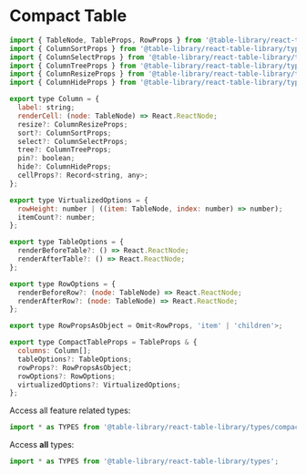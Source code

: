 
<Meta title="Types/Compact Table" />

# Compact Table

```javascript
import { TableNode, TableProps, RowProps } from '@table-library/react-table-library/types/table';
import { ColumnSortProps } from '@table-library/react-table-library/types/sort';
import { ColumnSelectProps } from '@table-library/react-table-library/types/select';
import { ColumnTreeProps } from '@table-library/react-table-library/types/tree';
import { ColumnResizeProps } from '@table-library/react-table-library/types/resize';
import { ColumnHideProps } from '@table-library/react-table-library/types/hide';

export type Column = {
  label: string;
  renderCell: (node: TableNode) => React.ReactNode;
  resize?: ColumnResizeProps;
  sort?: ColumnSortProps;
  select?: ColumnSelectProps;
  tree?: ColumnTreeProps;
  pin?: boolean;
  hide?: ColumnHideProps;
  cellProps?: Record<string, any>;
};

export type VirtualizedOptions = {
  rowHeight: number | ((item: TableNode, index: number) => number);
  itemCount?: number;
};

export type TableOptions = {
  renderBeforeTable?: () => React.ReactNode;
  renderAfterTable?: () => React.ReactNode;
};

export type RowOptions = {
  renderBeforeRow?: (node: TableNode) => React.ReactNode;
  renderAfterRow?: (node: TableNode) => React.ReactNode;
};

export type RowPropsAsObject = Omit<RowProps, 'item' | 'children'>;

export type CompactTableProps = TableProps & {
  columns: Column[];
  tableOptions?: TableOptions;
  rowProps?: RowPropsAsObject;
  rowOptions?: RowOptions;
  virtualizedOptions?: VirtualizedOptions;
};
```

Access all feature related types:

```javascript
import * as TYPES from '@table-library/react-table-library/types/compact';
```

Access **all** types:

```javascript
import * as TYPES from '@table-library/react-table-library/types';
```